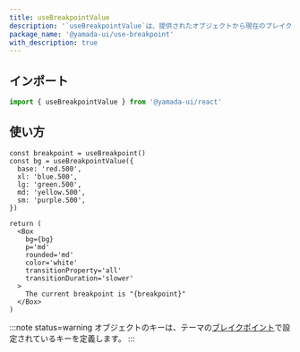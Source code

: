 ```yaml
---
title: useBreakpointValue
description: '`useBreakpointValue`は、提供されたオブジェクトから現在のブレイクポイントの値を返すカスタムフックです。このフックは、ウィンドウのサイズの変更を監視し、適切な値を返します。'
package_name: '@yamada-ui/use-breakpoint'
with_description: true
---
```


## インポート

```ts
import { useBreakpointValue } from '@yamada-ui/react'
```

## 使い方

```tsx functional=true
const breakpoint = useBreakpoint()
const bg = useBreakpointValue({
  base: 'red.500',
  xl: 'blue.500',
  lg: 'green.500',
  md: 'yellow.500',
  sm: 'purple.500',
})

return (
  <Box
    bg={bg}
    p='md'
    rounded='md'
    color='white'
    transitionProperty='all'
    transitionDuration='slower'
  >
    The current breakpoint is "{breakpoint}"
  </Box>
)
```

:::note status=warning
オブジェクトのキーは、テーマの[ブレイクポイント](/docs/styled-system/theming/default-theme#breakpoint)で設定されているキーを定義します。
:::
